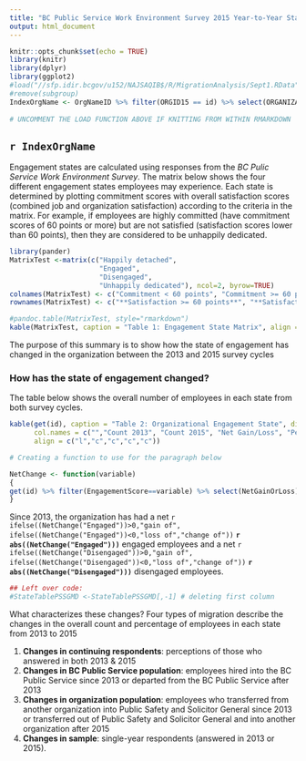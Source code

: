 ```yaml
---
title: "BC Public Service Work Environment Survey 2015 Year-to-Year State of Engagement"
output: html_document
---
```


```r
knitr::opts_chunk$set(echo = TRUE)
library(knitr)
library(dplyr)
library(ggplot2)
#load("//sfp.idir.bcgov/u152/NAJSAQIB$/R/MigrationAnalysis/Sept1.RData")
#remove(subgroup)
IndexOrgName <- OrgNameID %>% filter(ORGID15 == id) %>% select(ORGANIZATION15)
 
# UNCOMMENT THE LOAD FUNCTION ABOVE IF KNITTING FROM WITHIN RMARKDOWN

```

## `r IndexOrgName`



Engagement states are calculated using responses from the *BC Pulic Service Work Environment Survey*. The matrix below shows the four different engagement states employees may experience. Each state is determined by plotting commitment scores with overall satisfaction scores (combined job and organization satisfaction) according to the criteria in the matrix. For example, if employees are highly committed (have commitment scores of 60 points or more) but are not satisfied (satisfaction scores lower than 60 points), then they are considered to be unhappily dedicated.

```r
library(pander)
MatrixTest <-matrix(c("Happily detached",
                      "Engaged", 
                      "Disengaged", 
                      "Unhappily dedicated"), ncol=2, byrow=TRUE)
colnames(MatrixTest) <- c("Commitment < 60 points", "Commitment >= 60 points")
rownames(MatrixTest) <- c("**Satisfaction >= 60 points**", "**Satisfaction < 60 points**")

#pandoc.table(MatrixTest, style="rmarkdown")
kable(MatrixTest, caption = "Table 1: Engagement State Matrix", align = c("c", "c"))
```

The purpose of this summary is to show how the state of engagement has changed in the organization between the 2013 and 2015 survey cycles

### How has the state of engagement changed?

The table below shows the overall number of employees in each state from both survey cycles.

```r


kable(get(id), caption = "Table 2: Organizational Engagement State", digits = 1, 
      col.names = c("","Count 2013", "Count 2015", "Net Gain/Loss", "Percentage Change"), 
      align = c("l","c","c","c","c"))

# Creating a function to use for the paragraph below 

NetChange <- function(variable) 
{
get(id) %>% filter(EngagementScore==variable) %>% select(NetGainOrLoss)
}

```


Since 2013, the organization has had a net `r ifelse((NetChange("Engaged"))>0,"gain of", ifelse((NetChange("Engaged"))<0,"loss of","change of"))` **`r abs((NetChange("Engaged")))`** engaged employees and a net `r ifelse((NetChange("Disengaged"))>0,"gain of", ifelse((NetChange("Disengaged"))<0,"loss of","change of"))` **`r abs((NetChange("Disengaged")))`** disengaged employees.



```r
## Left over code: 
#StateTablePSSGMD <-StateTablePSSGMD[,-1] # deleting first column


```

What characterizes these changes?
Four types of migration describe the changes in the overall count and percentage of employees in each state from 2013 to 2015

1. **Changes in continuing respondents**: perceptions of those who answered in both 2013 & 2015
2. **Changes in BC Public Service population**: employees hired into the BC Public Service since 2013 or departed from the BC Public Service after 2013
3. **Changes in organization population**: employees who transferred from another organization into Public Safety and Solicitor General since 2013 or transferred out of Public Safety and Solicitor General and into another organization after 2015
4. **Changes in sample**: single-year respondents (answered in 2013 or 2015).

